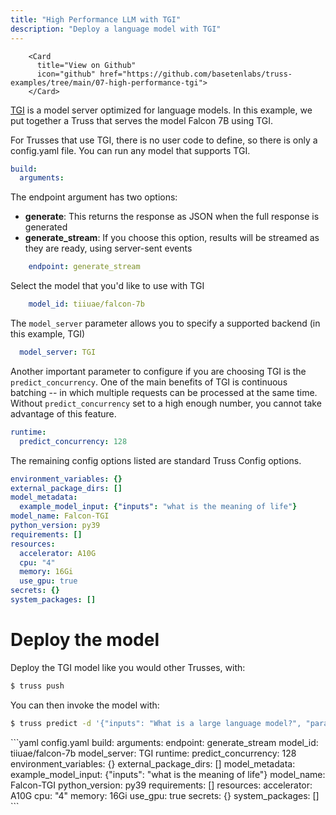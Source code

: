 ```yaml
---
title: "High Performance LLM with TGI"
description: "Deploy a language model with TGI"
---
```



        <Card
          title="View on Github"
          icon="github" href="https://github.com/basetenlabs/truss-examples/tree/main/07-high-performance-tgi">
        </Card>

[TGI](https://github.com/huggingface/text-generation-inference/tree/main) is a model server optimized for
language models. In this example, we put together a Truss that serves the model Falcon 7B using TGI.

For Trusses that use TGI, there is no user code to define, so there is only a config.yaml file.
You can run any model that supports TGI.

```yaml config.yaml
build:
  arguments:
```
The endpoint argument has two options:
  * **generate**: This returns the response as JSON when the full response is generated
  * **generate_stream**: If you choose this option, results will be streamed as they are ready, using
    server-sent events

```yaml config.yaml
    endpoint: generate_stream
```
Select the model that you'd like to use with TGI

```yaml config.yaml
    model_id: tiiuae/falcon-7b
```
The `model_server` parameter allows you to specify a supported backend (in this example, TGI)

```yaml config.yaml
  model_server: TGI
```
Another important parameter to configure if you are choosing TGI is the `predict_concurrency`.
One of the main benefits of TGI is continuous batching -- in which multiple requests can be
processed at the same time. Without `predict_concurrency` set to a high enough number, you cannot take advantage of this
feature.

```yaml config.yaml
runtime:
  predict_concurrency: 128
```
The remaining config options listed are standard Truss Config options.

```yaml config.yaml
environment_variables: {}
external_package_dirs: []
model_metadata:
  example_model_input: {"inputs": "what is the meaning of life"}
model_name: Falcon-TGI
python_version: py39
requirements: []
resources:
  accelerator: A10G
  cpu: "4"
  memory: 16Gi
  use_gpu: true
secrets: {}
system_packages: []
```
# Deploy the model

Deploy the TGI model like you would other Trusses, with:
```bash
$ truss push
```
You can then invoke the model with:
```bash
$ truss predict -d '{"inputs": "What is a large language model?", "parameters": {"max_new_tokens": 128, "sample": true}}' --published
```

<RequestExample>
```yaml config.yaml
build:
  arguments:
    endpoint: generate_stream
    model_id: tiiuae/falcon-7b
  model_server: TGI
runtime:
  predict_concurrency: 128
environment_variables: {}
external_package_dirs: []
model_metadata:
  example_model_input: {"inputs": "what is the meaning of life"}
model_name: Falcon-TGI
python_version: py39
requirements: []
resources:
  accelerator: A10G
  cpu: "4"
  memory: 16Gi
  use_gpu: true
secrets: {}
system_packages: []
```
</RequestExample>
